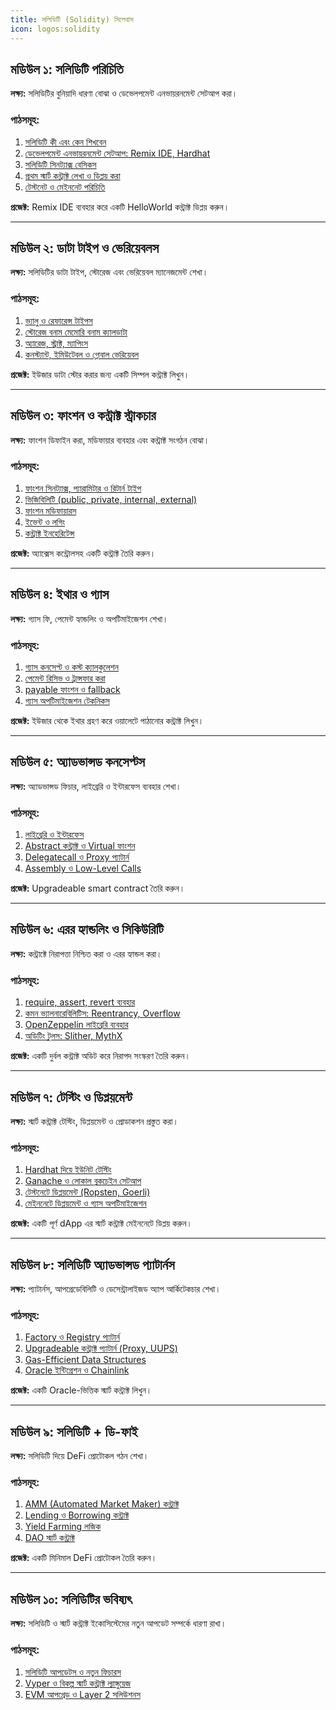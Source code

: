 ```yaml
---
title: সলিডিটি (Solidity) সিলেবাস
icon: logos:solidity
---
```


## মডিউল ১: সলিডিটি পরিচিতি  

**লক্ষ্য:** সলিডিটির বুনিয়াদি ধারণা বোঝা ও ডেভেলপমেন্ট এনভায়রনমেন্ট সেটআপ করা।  

### পাঠসমূহ:
1. [সলিডিটি কী এবং কেন শিখবেন](/solidity/what-is-solidity)  
2. [ডেভেলপমেন্ট এনভায়রনমেন্ট সেটআপ: Remix IDE, Hardhat](/solidity/dev-setup)  
3. [সলিডিটি সিনট্যাক্স বেসিকস](/solidity/solidity-syntax)  
4. [প্রথম স্মার্ট কন্ট্রাক্ট লেখা ও ডিপ্লয় করা](/solidity/first-contract)  
5. [টেস্টনেট ও মেইননেট পরিচিতি](/solidity/testnet-mainnet)  

**প্রজেক্ট:** Remix IDE ব্যবহার করে একটি HelloWorld কন্ট্রাক্ট ডিপ্লয় করুন।  

---

## মডিউল ২: ডাটা টাইপ ও ভেরিয়েবলস  

**লক্ষ্য:** সলিডিটির ডাটা টাইপ, স্টোরেজ এবং ভেরিয়েবল ম্যানেজমেন্ট শেখা।  

### পাঠসমূহ:
1. [ভ্যালু ও রেফারেন্স টাইপস](/solidity/data-types)  
2. [স্টোরেজ বনাম মেমোরি বনাম ক্যালডাটা](/solidity/storage-memory)  
3. [অ্যারেজ, স্ট্রাক্ট, ম্যাপিংস](/solidity/arrays-structs-mappings)  
4. [কনস্ট্যান্ট, ইমিউটেবল ও গ্লোবাল ভেরিয়েবল](/solidity/constants-immutables)  

**প্রজেক্ট:** ইউজার ডাটা স্টোর করার জন্য একটি সিম্পল কন্ট্রাক্ট লিখুন।  

---

## মডিউল ৩: ফাংশন ও কন্ট্রাক্ট স্ট্রাকচার  

**লক্ষ্য:** ফাংশন ডিফাইন করা, মডিফায়ার ব্যবহার এবং কন্ট্রাক্ট সংগঠন বোঝা।  

### পাঠসমূহ:
1. [ফাংশন সিনট্যাক্স, প্যারামিটার ও রিটার্ন টাইপ](/solidity/functions-basics)  
2. [ভিজিবিলিটি (public, private, internal, external)](/solidity/visibility)  
3. [ফাংশন মডিফায়ারস](/solidity/function-modifiers)  
4. [ইভেন্ট ও লগিং](/solidity/events-logs)  
5. [কন্ট্রাক্ট ইনহেরিটেন্স](/solidity/inheritance)  

**প্রজেক্ট:** অ্যাক্সেস কন্ট্রোলসহ একটি কন্ট্রাক্ট তৈরি করুন।  

---

## মডিউল ৪: ইথার ও গ্যাস  

**লক্ষ্য:** গ্যাস ফি, পেমেন্ট হ্যান্ডলিং ও অপটিমাইজেশন শেখা।  

### পাঠসমূহ:
1. [গ্যাস কনসেপ্ট ও কস্ট ক্যালকুলেশন](/solidity/gas-basics)  
2. [পেমেন্ট রিসিভ ও ট্রান্সফার করা](/solidity/ether-transfer)  
3. [payable ফাংশন ও fallback](/solidity/payable-fallback)  
4. [গ্যাস অপটিমাইজেশন টেকনিকস](/solidity/gas-optimization)  

**প্রজেক্ট:** ইউজার থেকে ইথার গ্রহণ করে ওয়ালেটে পাঠানোর কন্ট্রাক্ট লিখুন।  

---

## মডিউল ৫: অ্যাডভান্সড কনসেপ্টস  

**লক্ষ্য:** অ্যাডভান্সড ফিচার, লাইব্রেরি ও ইন্টারফেস ব্যবহার শেখা।  

### পাঠসমূহ:
1. [লাইব্রেরি ও ইন্টারফেস](/solidity/libraries-interfaces)  
2. [Abstract কন্ট্রাক্ট ও Virtual ফাংশন](/solidity/abstract-contracts)  
3. [Delegatecall ও Proxy প্যাটার্ন](/solidity/delegatecall-proxy)  
4. [Assembly ও Low-Level Calls](/solidity/assembly-lowlevel)  

**প্রজেক্ট:** Upgradeable smart contract তৈরি করুন।  

---

## মডিউল ৬: এরর হ্যান্ডলিং ও সিকিউরিটি  

**লক্ষ্য:** কন্ট্রাক্টে নিরাপত্তা নিশ্চিত করা ও এরর হ্যান্ডল করা।  

### পাঠসমূহ:
1. [require, assert, revert ব্যবহার](/solidity/error-handling)  
2. [কমন ভ্যালনারেবিলিটিস: Reentrancy, Overflow](/solidity/common-vulnerabilities)  
3. [OpenZeppelin লাইব্রেরি ব্যবহার](/solidity/openzeppelin-security)  
4. [অডিটিং টুলস: Slither, MythX](/solidity/auditing-tools)  

**প্রজেক্ট:** একটি দুর্বল কন্ট্রাক্ট অডিট করে নিরাপদ সংস্করণ তৈরি করুন।  

---

## মডিউল ৭: টেস্টিং ও ডিপ্লয়মেন্ট  

**লক্ষ্য:** স্মার্ট কন্ট্রাক্ট টেস্টিং, ডিপ্লয়মেন্ট ও প্রোডাকশন প্রস্তুত করা।  

### পাঠসমূহ:
1. [Hardhat দিয়ে ইউনিট টেস্টিং](/solidity/hardhat-testing)  
2. [Ganache ও লোকাল ব্লকচেইন সেটআপ](/solidity/local-blockchain)  
3. [টেস্টনেটে ডিপ্লয়মেন্ট (Ropsten, Goerli)](/solidity/testnet-deployment)  
4. [মেইননেটে ডিপ্লয়মেন্ট ও গ্যাস অপটিমাইজেশন](/solidity/mainnet-deployment)  

**প্রজেক্ট:** একটি পূর্ণ dApp এর স্মার্ট কন্ট্রাক্ট মেইননেটে ডিপ্লয় করুন।  

---

## মডিউল ৮: সলিডিটি অ্যাডভান্সড প্যাটার্নস  

**লক্ষ্য:** প্যাটার্নস, আপগ্রেডেবিলিটি ও ডেসেন্ট্রালাইজড অ্যাপ আর্কিটেকচার শেখা।  

### পাঠসমূহ:
1. [Factory ও Registry প্যাটার্ন](/solidity/factory-registry)  
2. [Upgradeable কন্ট্রাক্ট প্যাটার্ন (Proxy, UUPS)](/solidity/upgradeable-patterns)  
3. [Gas-Efficient Data Structures](/solidity/gas-efficient)  
4. [Oracle ইন্টিগ্রেশন ও Chainlink](/solidity/oracles-chainlink)  

**প্রজেক্ট:** একটি Oracle-ভিত্তিক স্মার্ট কন্ট্রাক্ট লিখুন।  

---

## মডিউল ৯: সলিডিটি + ডি-ফাই  

**লক্ষ্য:** সলিডিটি দিয়ে DeFi প্রোটোকল গঠন শেখা।  

### পাঠসমূহ:
1. [AMM (Automated Market Maker) কন্ট্রাক্ট](/solidity/amm)  
2. [Lending ও Borrowing কন্ট্রাক্ট](/solidity/lending-borrowing)  
3. [Yield Farming লজিক](/solidity/yield-farming)  
4. [DAO স্মার্ট কন্ট্রাক্ট](/solidity/dao-contracts)  

**প্রজেক্ট:** একটি মিনিমাল DeFi প্রোটোকল তৈরি করুন।  

---

## মডিউল ১০: সলিডিটির ভবিষ্যৎ  

**লক্ষ্য:** সলিডিটি ও স্মার্ট কন্ট্রাক্ট ইকোসিস্টেমের নতুন আপডেট সম্পর্কে ধারণা রাখা।  

### পাঠসমূহ:
1. [সলিডিটি আপডেটস ও নতুন ফিচারস](/solidity/latest-updates)  
2. [Vyper ও বিকল্প স্মার্ট কন্ট্রাক্ট ল্যাঙ্গুয়েজ](/solidity/alternatives)  
3. [EVM আপগ্রেড ও Layer 2 সলিউশনস](/solidity/evm-layer2)  
